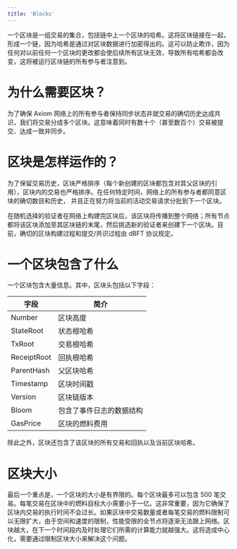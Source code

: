 ```yaml
---
title: 'Blocks'
---
```


一个区块是一组交易的集合，包括链中上一个区块的哈希。这将区块链接在一起，形成一个链，因为哈希是通过对区块数据进行加密得出的。这可以防止欺诈，因为任何对以前任何一个区块的更改都会使后续所有区块无效，导致所有哈希都会改变，这将被运行区块链的所有参与者注意到。

# 为什么需要区块？

为了确保 Axiom 网络上的所有参与者保持同步状态并就交易的确切历史达成共识，我们将交易分成多个区块。这意味着同时有数十个（甚至数百个）交易被提交、达成一致并同步。

# 区块是怎样运作的？

为了保留交易历史，区块严格排序（每个新创建的区块都包含对其父区块的引用），区块内的交易也严格排序。在任何特定时间，网络上的所有参与者都同意区块的确切数目和历史， 并且正在努力将当前的活动交易请求分批到下一个区块。

在随机选择的验证者在网络上构建完区块后，该区块将传播到整个网络；所有节点都将该区块添加至其区块链的末尾，然后挑选新的验证者来创建下一个区块。目前，确切的区块构建过程和提交/共识过程由 dBFT 协议规定。

# 一个区块包含了什么

一个区块包含大量信息。其中，区块头包括以下字段：

| 字段        | 简介                     |
| ----------- | ------------------------ |
| Number      | 区块高度                 |
| StateRoot   | 状态根哈希               |
| TxRoot      | 交易根哈希               |
| ReceiptRoot | 回执根哈希               |
| ParentHash  | 父区块哈希               |
| Timestamp   | 区块时间戳               |
| Version     | 区块链版本               |
| Bloom       | 包含了事件日志的数据结构 |
| GasPrice    | 区块的燃料费用           |

除此之外，区块还包含了该区块的所有交易和回执以及当前区块哈希。

# 区块大小

最后一个重点是，一个区块的大小是有界限的。每个区块最多可以包含 500 笔交易。每笔交易在区块中的燃料目标大小需要小于一亿。这非常重要，因为它确保了区块内交易的执行时间不会过长。如果区块中交易数量或者每笔交易的燃料限制可以无限扩大，由于空间和速度的限制，性能受限的全节点将逐渐无法跟上网络。区块越大，在下一个时间段内及时处理它们所需的计算能力就越强大。这将造成中心化，需要通过限制区块大小来解决这个问题。

